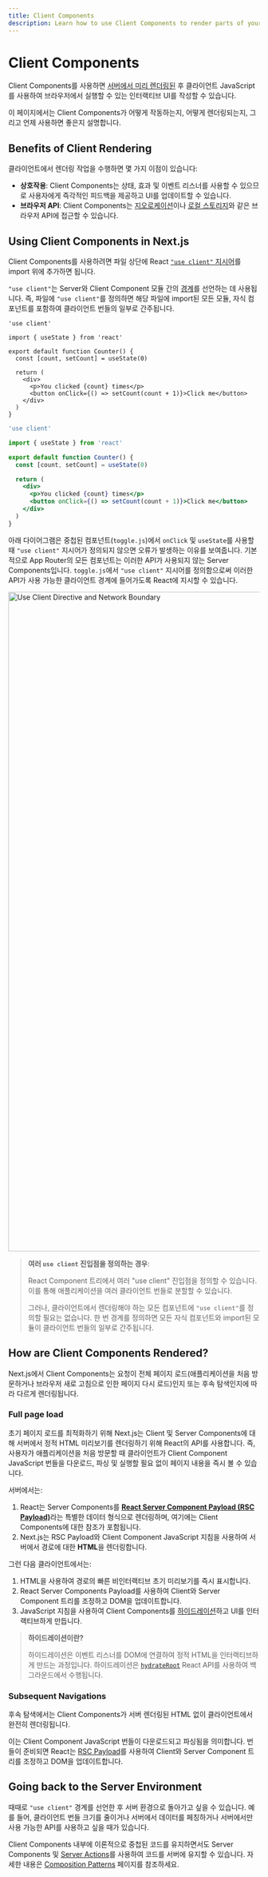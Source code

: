 ```yaml
---
title: Client Components
description: Learn how to use Client Components to render parts of your application on the client.
---
```


# Client Components

Client Components를 사용하면 [서버에서 미리 렌더링된](https://github.com/reactwg/server-components/discussions/4) 후 클라이언트 JavaScript를 사용하여 브라우저에서 실행할 수 있는 인터랙티브 UI를 작성할 수 있습니다.

이 페이지에서는 Client Components가 어떻게 작동하는지, 어떻게 렌더링되는지, 그리고 언제 사용하면 좋은지 설명합니다.

## Benefits of Client Rendering

클라이언트에서 렌더링 작업을 수행하면 몇 가지 이점이 있습니다:

- **상호작용**: Client Components는 상태, 효과 및 이벤트 리스너를 사용할 수 있으므로 사용자에게 즉각적인 피드백을 제공하고 UI를 업데이트할 수 있습니다.
- **브라우저 API**: Client Components는 [지오로케이션](https://developer.mozilla.org/docs/Web/API/Geolocation_API)이나 [로컬 스토리지](https://developer.mozilla.org/docs/Web/API/Window/localStorage)와 같은 브라우저 API에 접근할 수 있습니다.

## Using Client Components in Next.js

Client Components를 사용하려면 파일 상단에 React [`"use client"` 지시어](https://react.dev/reference/react/use-client)를 import 위에 추가하면 됩니다.

`"use client"`는 Server와 Client Component 모듈 간의 [경계](/docs/app/building-your-application/rendering#network-boundary)를 선언하는 데 사용됩니다. 즉, 파일에 `"use client"`를 정의하면 해당 파일에 import된 모든 모듈, 자식 컴포넌트를 포함하여 클라이언트 번들의 일부로 간주됩니다.

```tsx filename="app/counter.tsx" highlight={1} switcher
'use client'

import { useState } from 'react'

export default function Counter() {
  const [count, setCount] = useState(0)

  return (
    <div>
      <p>You clicked {count} times</p>
      <button onClick={() => setCount(count + 1)}>Click me</button>
    </div>
  )
}
```

```jsx filename="app/counter.js" highlight={1} switcher
'use client'

import { useState } from 'react'

export default function Counter() {
  const [count, setCount] = useState(0)

  return (
    <div>
      <p>You clicked {count} times</p>
      <button onClick={() => setCount(count + 1)}>Click me</button>
    </div>
  )
}
```

아래 다이어그램은 중첩된 컴포넌트(`toggle.js`)에서 `onClick` 및 `useState`를 사용할 때 `"use client"` 지시어가 정의되지 않으면 오류가 발생하는 이유를 보여줍니다. 기본적으로 App Router의 모든 컴포넌트는 이러한 API가 사용되지 않는 Server Components입니다. `toggle.js`에서 `"use client"` 지시어를 정의함으로써 이러한 API가 사용 가능한 클라이언트 경계에 들어가도록 React에 지시할 수 있습니다.

<Image
  alt="Use Client Directive and Network Boundary"
  srcLight="/docs/light/use-client-directive.png"
  srcDark="/docs/dark/use-client-directive.png"
  width="1600"
  height="1320"
/>

> **여러 `use client` 진입점을 정의하는 경우**:
>
> React Component 트리에서 여러 "use client" 진입점을 정의할 수 있습니다. 이를 통해 애플리케이션을 여러 클라이언트 번들로 분할할 수 있습니다.
>
> 그러나, 클라이언트에서 렌더링해야 하는 모든 컴포넌트에 `"use client"`를 정의할 필요는 없습니다. 한 번 경계를 정의하면 모든 자식 컴포넌트와 import된 모듈이 클라이언트 번들의 일부로 간주됩니다.

## How are Client Components Rendered?

Next.js에서 Client Components는 요청이 전체 페이지 로드(애플리케이션을 처음 방문하거나 브라우저 새로 고침으로 인한 페이지 다시 로드)인지 또는 후속 탐색인지에 따라 다르게 렌더링됩니다.

### Full page load

초기 페이지 로드를 최적화하기 위해 Next.js는 Client 및 Server Components에 대해 서버에서 정적 HTML 미리보기를 렌더링하기 위해 React의 API를 사용합니다. 즉, 사용자가 애플리케이션을 처음 방문할 때 클라이언트가 Client Component JavaScript 번들을 다운로드, 파싱 및 실행할 필요 없이 페이지 내용을 즉시 볼 수 있습니다.

서버에서는:

1. React는 Server Components를 [**React Server Component Payload (RSC Payload)**](/docs/app/building-your-application/rendering/server-components#what-is-the-react-server-component-payload-rsc)라는 특별한 데이터 형식으로 렌더링하며, 여기에는 Client Components에 대한 참조가 포함됩니다.
2. Next.js는 RSC Payload와 Client Component JavaScript 지침을 사용하여 서버에서 경로에 대한 **HTML**을 렌더링합니다.

그런 다음 클라이언트에서는:

1. HTML을 사용하여 경로의 빠른 비인터랙티브 초기 미리보기를 즉시 표시합니다.
2. React Server Components Payload를 사용하여 Client와 Server Component 트리를 조정하고 DOM을 업데이트합니다.
3. JavaScript 지침을 사용하여 Client Components를 [하이드레이션](https://react.dev/reference/react-dom/client/hydrateRoot)하고 UI를 인터랙티브하게 만듭니다.

> **하이드레이션이란?**
>
> 하이드레이션은 이벤트 리스너를 DOM에 연결하여 정적 HTML을 인터랙티브하게 만드는 과정입니다. 하이드레이션은 [`hydrateRoot`](https://react.dev/reference/react-dom/client/hydrateRoot) React API를 사용하여 백그라운드에서 수행됩니다.

### Subsequent Navigations

후속 탐색에서는 Client Components가 서버 렌더링된 HTML 없이 클라이언트에서 완전히 렌더링됩니다.

이는 Client Component JavaScript 번들이 다운로드되고 파싱됨을 의미합니다. 번들이 준비되면 React는 [RSC Payload](/docs/app/building-your-application/rendering/server-components#what-is-the-react-server-component-payload-rsc)를 사용하여 Client와 Server Component 트리를 조정하고 DOM을 업데이트합니다.

## Going back to the Server Environment

때때로 `"use client"` 경계를 선언한 후 서버 환경으로 돌아가고 싶을 수 있습니다. 예를 들어, 클라이언트 번들 크기를 줄이거나 서버에서 데이터를 페칭하거나 서버에서만 사용 가능한 API를 사용하고 싶을 때가 있습니다.

Client Components 내부에 이론적으로 중첩된 코드를 유지하면서도 Server Components 및 [Server Actions](/docs/app/building-your-application/data-fetching/server-actions-and-mutations)를 사용하여 코드를 서버에 유지할 수 있습니다. 자세한 내용은 [Composition Patterns](/docs/app/building-your-application/rendering/composition-patterns) 페이지를 참조하세요.
